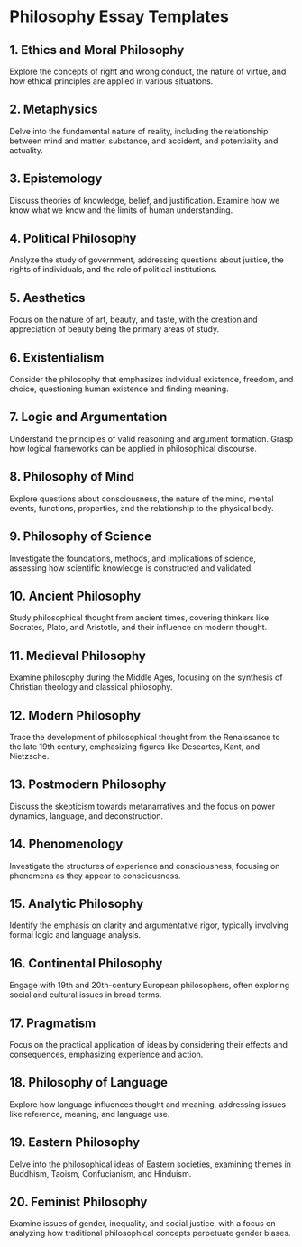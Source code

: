 # Philosophy Essay Templates


<div style={{ width: "100%", padding: 20, height: "70vh" }}>
  <Chat
    welcome={"Hi, Which kind of template you want to discuss or generate ?"}
    teacherName={"Alex"}
    systemPrompt={"Pls help this user find the essay template he(she) wanted!"}
  />
</div>

## 1. Ethics and Moral Philosophy

Explore the concepts of right and wrong conduct, the nature of virtue, and how ethical principles are applied in various situations.

## 2. Metaphysics

Delve into the fundamental nature of reality, including the relationship between mind and matter, substance, and accident, and potentiality and actuality.

## 3. Epistemology

Discuss theories of knowledge, belief, and justification. Examine how we know what we know and the limits of human understanding.

## 4. Political Philosophy

Analyze the study of government, addressing questions about justice, the rights of individuals, and the role of political institutions.

## 5. Aesthetics

Focus on the nature of art, beauty, and taste, with the creation and appreciation of beauty being the primary areas of study.

## 6. Existentialism

Consider the philosophy that emphasizes individual existence, freedom, and choice, questioning human existence and finding meaning.

## 7. Logic and Argumentation

Understand the principles of valid reasoning and argument formation. Grasp how logical frameworks can be applied in philosophical discourse.

## 8. Philosophy of Mind

Explore questions about consciousness, the nature of the mind, mental events, functions, properties, and the relationship to the physical body.

## 9. Philosophy of Science

Investigate the foundations, methods, and implications of science, assessing how scientific knowledge is constructed and validated.

## 10. Ancient Philosophy

Study philosophical thought from ancient times, covering thinkers like Socrates, Plato, and Aristotle, and their influence on modern thought.

## 11. Medieval Philosophy

Examine philosophy during the Middle Ages, focusing on the synthesis of Christian theology and classical philosophy.

## 12. Modern Philosophy

Trace the development of philosophical thought from the Renaissance to the late 19th century, emphasizing figures like Descartes, Kant, and Nietzsche.

## 13. Postmodern Philosophy

Discuss the skepticism towards metanarratives and the focus on power dynamics, language, and deconstruction.

## 14. Phenomenology

Investigate the structures of experience and consciousness, focusing on phenomena as they appear to consciousness.

## 15. Analytic Philosophy

Identify the emphasis on clarity and argumentative rigor, typically involving formal logic and language analysis.

## 16. Continental Philosophy

Engage with 19th and 20th-century European philosophers, often exploring social and cultural issues in broad terms.

## 17. Pragmatism

Focus on the practical application of ideas by considering their effects and consequences, emphasizing experience and action.

## 18. Philosophy of Language

Explore how language influences thought and meaning, addressing issues like reference, meaning, and language use.

## 19. Eastern Philosophy

Delve into the philosophical ideas of Eastern societies, examining themes in Buddhism, Taoism, Confucianism, and Hinduism.

## 20. Feminist Philosophy

Examine issues of gender, inequality, and social justice, with a focus on analyzing how traditional philosophical concepts perpetuate gender biases.

